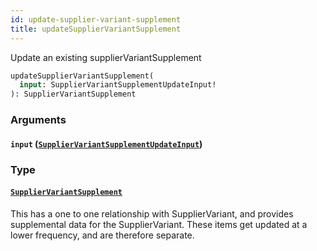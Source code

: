 ```yaml
---
id: update-supplier-variant-supplement
title: updateSupplierVariantSupplement
---
```


Update an existing supplierVariantSupplement

```graphql
updateSupplierVariantSupplement(
  input: SupplierVariantSupplementUpdateInput!
): SupplierVariantSupplement

```

### Arguments

#### `input` ([`SupplierVariantSupplementUpdateInput`](/developers/supplier-apis/supply-api/graphql/reference/inputs/supplier-variant-supplement-update-input))

### Type

#### [`SupplierVariantSupplement`](/developers/supplier-apis/supply-api/graphql/reference/objects/supplier-variant-supplement)

This has a one to one relationship with SupplierVariant, and provides supplemental data for the SupplierVariant.
These items get updated at a lower frequency, and are therefore separate.
